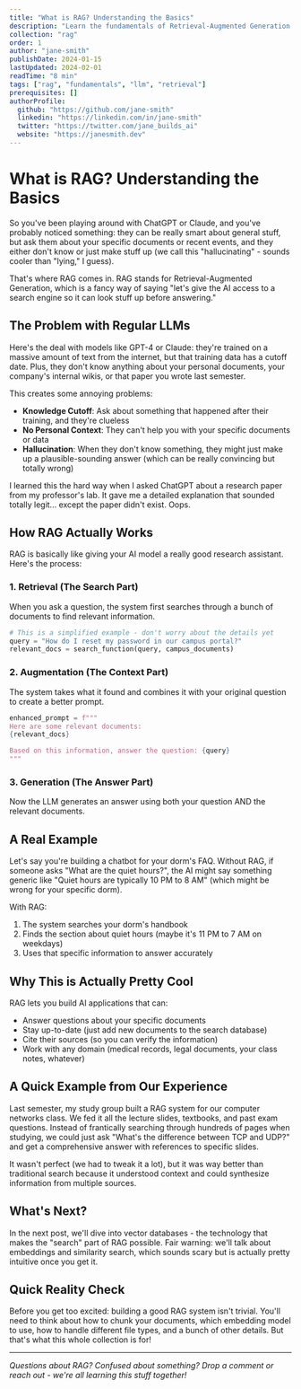 ```yaml
---
title: "What is RAG? Understanding the Basics"
description: "Learn the fundamentals of Retrieval-Augmented Generation and why it's revolutionizing how we build AI applications"
collection: "rag"
order: 1
author: "jane-smith"
publishDate: 2024-01-15
lastUpdated: 2024-02-01
readTime: "8 min"
tags: ["rag", "fundamentals", "llm", "retrieval"]
prerequisites: []
authorProfile:
  github: "https://github.com/jane-smith"
  linkedin: "https://linkedin.com/in/jane-smith"
  twitter: "https://twitter.com/jane_builds_ai"
  website: "https://janesmith.dev"
---
```


# What is RAG? Understanding the Basics

So you've been playing around with ChatGPT or Claude, and you've probably noticed something: they can be really smart about general stuff, but ask them about your specific documents or recent events, and they either don't know or just make stuff up (we call this "hallucinating" - sounds cooler than "lying," I guess).

That's where RAG comes in. RAG stands for Retrieval-Augmented Generation, which is a fancy way of saying "let's give the AI access to a search engine so it can look stuff up before answering."

## The Problem with Regular LLMs

Here's the deal with models like GPT-4 or Claude: they're trained on a massive amount of text from the internet, but that training data has a cutoff date. Plus, they don't know anything about your personal documents, your company's internal wikis, or that paper you wrote last semester.

This creates some annoying problems:

- **Knowledge Cutoff**: Ask about something that happened after their training, and they're clueless
- **No Personal Context**: They can't help you with your specific documents or data
- **Hallucination**: When they don't know something, they might just make up a plausible-sounding answer (which can be really convincing but totally wrong)

I learned this the hard way when I asked ChatGPT about a research paper from my professor's lab. It gave me a detailed explanation that sounded totally legit... except the paper didn't exist. Oops.

## How RAG Actually Works

RAG is basically like giving your AI model a really good research assistant. Here's the process:

### 1. Retrieval (The Search Part)
When you ask a question, the system first searches through a bunch of documents to find relevant information.

```python
# This is a simplified example - don't worry about the details yet
query = "How do I reset my password in our campus portal?"
relevant_docs = search_function(query, campus_documents)
```

### 2. Augmentation (The Context Part)
The system takes what it found and combines it with your original question to create a better prompt.

```python
enhanced_prompt = f"""
Here are some relevant documents:
{relevant_docs}

Based on this information, answer the question: {query}
"""
```

### 3. Generation (The Answer Part)
Now the LLM generates an answer using both your question AND the relevant documents.

## A Real Example

Let's say you're building a chatbot for your dorm's FAQ. Without RAG, if someone asks "What are the quiet hours?", the AI might say something generic like "Quiet hours are typically 10 PM to 8 AM" (which might be wrong for your specific dorm).

With RAG:
1. The system searches your dorm's handbook
2. Finds the section about quiet hours (maybe it's 11 PM to 7 AM on weekdays)
3. Uses that specific information to answer accurately

## Why This is Actually Pretty Cool

RAG lets you build AI applications that can:
- Answer questions about your specific documents
- Stay up-to-date (just add new documents to the search database)
- Cite their sources (so you can verify the information)
- Work with any domain (medical records, legal documents, your class notes, whatever)

## A Quick Example from Our Experience

Last semester, my study group built a RAG system for our computer networks class. We fed it all the lecture slides, textbooks, and past exam questions. Instead of frantically searching through hundreds of pages when studying, we could just ask "What's the difference between TCP and UDP?" and get a comprehensive answer with references to specific slides.

It wasn't perfect (we had to tweak it a lot), but it was way better than traditional search because it understood context and could synthesize information from multiple sources.

## What's Next?

In the next post, we'll dive into vector databases - the technology that makes the "search" part of RAG possible. Fair warning: we'll talk about embeddings and similarity search, which sounds scary but is actually pretty intuitive once you get it.

## Quick Reality Check

Before you get too excited: building a good RAG system isn't trivial. You'll need to think about how to chunk your documents, which embedding model to use, how to handle different file types, and a bunch of other details. But that's what this whole collection is for!

---

*Questions about RAG? Confused about something? Drop a comment or reach out - we're all learning this stuff together!* 